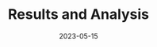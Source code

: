 ---
title: 'Results and Analysis'
date: '2023-05-15'
tags: ['pnoi-phone', 'iisc', 'spire lab', 'research project']
draft: false
summary: 'Existing studies on breath sound signals and inferences.'
pages: [{ href: '0_preface', label: 'Preface'}, 
        { href: '1_introduction', label: 'Introduction'},
        { href: '2_literature', label: 'Literature Review'},
        { href: '3_methods', label: 'Data and Methods'},
        { href: '4_results', label: 'Results and Analysis'},
        { href: '5_conclusion', label: 'Conclusion and Future directions'}]
page: '4_results'
---